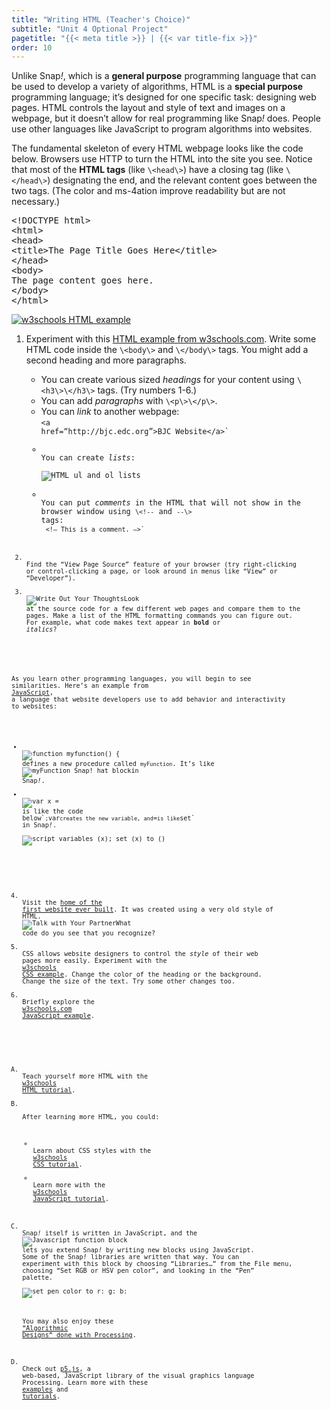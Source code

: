 ```yaml
---
title: "Writing HTML (Teacher's Choice)"
subtitle: "Unit 4 Optional Project"
pagetitle: "{{< meta title >}} | {{< var title-fix >}}"
order: 10
---
```


```{=css}
.blue { color: #00C;}
.green { color: #0D0;}
.darkgreen { color: #060;}
.red { color: #C00;}
.orange { color: #F60;}
.purple { color: #606;}

```

<p>Unlike Snap<em>!</em>, which is a <strong>general purpose</strong>
programming language that can be used to develop a variety of
algorithms, HTML is a <strong>special purpose</strong> programming
language; it's designed for one specific task: designing web pages. HTML
controls the layout and style of text and images on a webpage, but it
doesn't allow for real programming like Snap<em>!</em> does. People use
other languages like JavaScript to program algorithms into websites.</p>

<p>The fundamental skeleton of every HTML webpage looks like the code
below. Browsers use HTTP to turn the HTML into the site you see. Notice
that most of the <strong>HTML tags</strong> (like `\<head\>`)
have a closing tag (like `\</head\>`) designating the end,
and the relevant content goes between the two tags. (The color and
ms-4ation improve readability but are not necessary.)</p>

```{=html}
<pre class="ms-4" style="width:800px"><span class="purple">&lt;!DOCTYPE html&gt;</span>
<span class="blue">&lt;html&gt;</span>
<span class="red">&lt;head&gt;</span>
<span class="orange">&lt;title&gt;</span>The Page Title Goes Here<span class="orange">&lt;/title&gt;</span>
<span class="red">&lt;/head&gt;</span>
<span class="darkgreen">&lt;body&gt;</span>
The page content goes here.
<span class="darkgreen">&lt;/body&gt;</span>
<span class="blue">&lt;/html&gt;</span></pre>
```
::: {#first .forYouToDo}
<a href="http://www.w3schools.com/html/tryit.asp?filename=tryhtml_default" target="_blank"><img src="/img/4-internet/w3-html-example.jpg" title="w3schools HTML example" alt="w3schools HTML example" class="float-end"/></a>

<ol>

<li>

Experiment with this
<a href="http://www.w3schools.com/html/tryit.asp?filename=tryhtml_default" target="_blank">HTML
example from w3schools.com</a>. Write some HTML code inside the
`\<body\>` and `\</body\>` tags. You might add a
second heading and more paragraphs.

<ul>

<li>You can create various sized <em>headings</em> for your content
using `\<h3\>\</h3\>` tags. (Try numbers 1-6.)</li>

<li>You can add <em>paragraphs</em> with `\<p\>\</p\>`.</li>

<li>You can <em>link</em> to another webpage:<br />
<code class="ms-4">\<a href="http://bjc.edc.org"\>BJC
Website\</a\>`</li>

<li>You can create <em>lists</em>:<br />
<img src="/img/4-internet/html-lists.jpg" title="HTML ul and ol lists" alt="HTML ul and ol lists" class="ms-4"/></li>

<li>You can put <em>comments</em> in the HTML that will not show in the
browser window using `\<!--` and `--\>`
tags:<br /> <code class="ms-4">\<!-- This is a comment.
--\>`</li>

</ul>

</li>

<li>Find the "View Page Source" feature of your browser (try
right-clicking or control-clicking a page, or look around in menus like
"View" or "Developer").</li>

<li><img src="/img/icons/write-out-thoughts-mini.png" title="Write Out Your Thoughts" alt="Write Out Your Thoughts" class="float-end"/>Look
at the source code for a few different web pages and compare them to the
pages. Make a list of the HTML formatting commands you can figure out.
For example, what code makes text appear in <strong>bold</strong> or
<em>italics</em>?</li>

</ol>
:::

::: endnote
As you learn other programming languages, you will begin to see
similarities. Here's an example from
<a href="http://www.w3schools.com/js/tryit.asp?filename=tryjs_default" target="_blank">JavaScript</a>,
a language that website developers use to add behavior and interactivity
to websites:

<ul>

```{=html}
<!--<li>
`function square(x) {<br />
&nbsp;&nbsp;return x * x;<br />
}`<br />
defines a new function called `square`. It's like<br /><img src="/img/4-internet/square.png" alt="square(x)"><br />in Snap<em>!</em>.
</li>
<li>
`var length = 5;`<br />
is like<br />
<img src="/img/4-internet/var.png" width="242" height="74" alt="script variables (length); set (length) to 5">.
</li>-->
```
<li><img src="/img/4-internet/JS-function-myfunction.jpg" title="function myfunction() {" alt="function myfunction() {" class="inline noshadow"/>
defines a new procedure called `myFunction`. It's like
<img src="/img/4-internet/myFunction-hat-block.png" title="myFunction Snap! hat block" alt="myFunction Snap! hat block" class="inline"/>in
Snap<em>!</em>.</li>

<li><img src="/img/4-internet/JS-var-x-equals.jpg" title="var x = " alt="var x = " class="inline noshadow"/>
is like the code below``; `var` creates the new
variable, and `=` is like `set` in
Snap<em>!</em>.<br />
<img src="/img/4-internet/script-var-x-set-x-to.png" title="script variables (x); set (x) to ()" alt="script variables (x); set (x) to ()" class="ms-4"/></li>

</ul>
:::

::: ifTime
<ol start="4">

<li>Visit the <a href="http://info.cern.ch/" target="_blank">home of the
first website ever built</a>. It was created using a very old style of
HTML.
<img src="/img/icons/talk-with-your-partner-mini.png" title="Talk with Your Partner" alt="Talk with Your Partner" class="inline"/>What
code do you see that you recognize?</li>

<li>CSS allows website designers to control the <em>style</em> of their
web pages more easily. Experiment with the
<a href="http://www.w3schools.com/css/tryit.asp?filename=trycss_default" target="_blank">w3schools
CSS example</a>. Change the color of the heading or the background.
Change the size of the text. Try some other changes too.</li>

<li>Briefly explore the
<a href="http://www.w3schools.com/js/tryit.asp?filename=tryjs_default" target="_blank">w3schools.com
JavaScript example</a>.</li>

</ol>
:::

::: takeItFurther
<ol type="A">

<li>Teach yourself more HTML with the
<a href="http://www.w3schools.com/html/default.asp" target="_blank">w3schools
HTML tutorial</a>.</li>

<li>

After learning more HTML, you could:

<ul>

<li>Learn about CSS styles with the
<a href="http://www.w3schools.com/css/default.asp" target="_blank">w3schools
CSS tutorial</a>.</li>

<li>Learn more with the
<a href="http://www.w3schools.com/js/default.asp" target="_blank">w3schools
JavaScript tutorial</a>.</li>

</ul>

</li>

<li>Snap<em>!</em> itself is written in JavaScript, and the
<img src="/img/4-internet/jsfunc.png" alt="Javascript function"/>
block lets you extend Snap<em>!</em> by writing new blocks using
JavaScript. Some of the Snap<em>!</em> libraries are written that way.
You can experiment with this block by choosing "Libraries..." from the
File menu, choosing "Set RGB or HSV pen color", and looking in the "Pen"
palette.<br />
<img src="/img/4-internet/setRGB.png" title="set pen color to r: g: b:" alt="set pen color to r: g: b:" class="ms-4"/></li>

::: sidenoteBig
You may also enjoy these
<a href="https://www.openprocessing.org/" target="_blank">"Algorithmic
Designs" done with Processing</a>.
:::

<li>Check out <a href="https://p5js.org" target="_blank">p5.js</a>, a
web-based, JavaScript library of the visual graphics language
Processing. Learn more with these
<a href="https://p5js.org/examples/" target="_blank">examples</a> and
<a href="https://p5js.org/tutorials/" target="_blank">tutorials</a>.</li>

</ol>
:::
